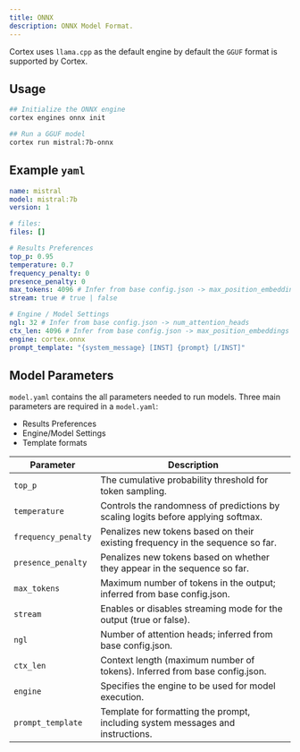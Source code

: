 ```yaml
---
title: ONNX
description: ONNX Model Format.
---
```


Cortex uses `llama.cpp` as the default engine by default the `GGUF` format is supported by Cortex.

## Usage
```bash
## Initialize the ONNX engine
cortex engines onnx init

## Run a GGUF model
cortex run mistral:7b-onnx
```
## Example `yaml`
```yaml
name: mistral
model: mistral:7b
version: 1

# files:
files: []

# Results Preferences
top_p: 0.95
temperature: 0.7
frequency_penalty: 0
presence_penalty: 0
max_tokens: 4096 # Infer from base config.json -> max_position_embeddings
stream: true # true | false

# Engine / Model Settings
ngl: 32 # Infer from base config.json -> num_attention_heads
ctx_len: 4096 # Infer from base config.json -> max_position_embeddings
engine: cortex.onnx
prompt_template: "{system_message} [INST] {prompt} [/INST]"

```
## Model Parameters
`model.yaml` contains the all parameters needed to run models. Three main parameters are required in a `model.yaml`:
- Results Preferences
- Engine/Model Settings
- Template formats

| **Parameter**          | **Description**                                                                      |
|------------------------|--------------------------------------------------------------------------------------|
| `top_p`                | The cumulative probability threshold for token sampling.                             |
| `temperature`          | Controls the randomness of predictions by scaling logits before applying softmax.    |
| `frequency_penalty`    | Penalizes new tokens based on their existing frequency in the sequence so far.       |
| `presence_penalty`     | Penalizes new tokens based on whether they appear in the sequence so far.            |
| `max_tokens`           | Maximum number of tokens in the output; inferred from base config.json.              |
| `stream`               | Enables or disables streaming mode for the output (true or false).                   |
| `ngl`                  | Number of attention heads; inferred from base config.json.                           |
| `ctx_len`              | Context length (maximum number of tokens). Inferred from base config.json.           |
| `engine`               | Specifies the engine to be used for model execution.         |
| `prompt_template`      | Template for formatting the prompt, including system messages and instructions.      |